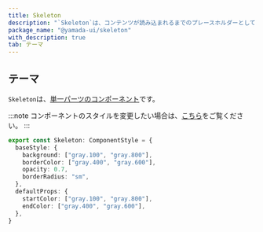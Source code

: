 ```yaml
---
title: Skeleton
description: "`Skeleton`は、コンテンツが読み込まれるまでのプレースホルダーとして機能するコンポーネントです。"
package_name: "@yamada-ui/skeleton"
with_description: true
tab: テーマ
---
```


## テーマ

`Skeleton`は、[単一パーツのコンポーネント](/styled-system/theming/component-style#単一パーツのコンポーネント)です。

:::note
コンポーネントのスタイルを変更したい場合は、[こちら](/styled-system/theming/customize-theme#コンポーネントのスタイルを変更する)をご覧ください。
:::

```ts
export const Skeleton: ComponentStyle = {
  baseStyle: {
    background: ["gray.100", "gray.800"],
    borderColor: ["gray.400", "gray.600"],
    opacity: 0.7,
    borderRadius: "sm",
  },
  defaultProps: {
    startColor: ["gray.100", "gray.800"],
    endColor: ["gray.400", "gray.600"],
  },
}
```
